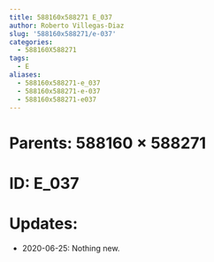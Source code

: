```yaml
---
title: 588160x588271 E_037
author: Roberto Villegas-Diaz
slug: '588160x588271/e-037'
categories:
  - 588160X588271
tags:
  - E
aliases:
  - 588160x588271-e_037
  - 588160x588271-e-037
  - 588160x588271-e037
---
```


# **Parents**: 588160 $\times$ 588271
# **ID**: E_037
# **Updates**: 
 - 2020-06-25: Nothing new.
